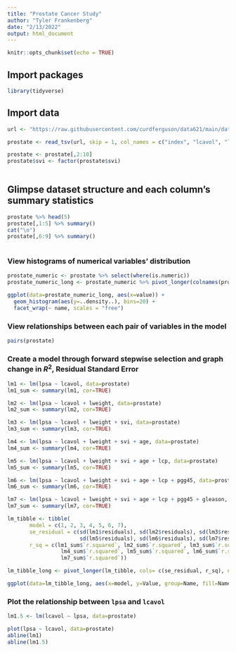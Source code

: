 ```yaml
---
title: "Prostate Cancer Study"
author: "Tyler Frankenberg"
date: "2/13/2022"
output: html_document
---
```


```r
knitr::opts_chunk$set(echo = TRUE)
```


## Import packages 


```r

library(tidyverse)

```



## Import data


```r

url <- "https://raw.githubusercontent.com/curdferguson/data621/main/datasets/prostate.txt"

prostate <- read_tsv(url, skip = 1, col_names = c("index", "lcavol", "lweight", "age", "lbph", "svi", "lcp", "gleason", "pgg45", "lpsa"), show_col_types=FALSE)

prostate <- prostate[,2:10]
prostate$svi <- factor(prostate$svi)
                        
```



## Glimpse dataset structure and each column's summary statistics


```r

prostate %>% head(5)
prostate[,1:5] %>% summary()
cat("\n")
prostate[,6:9] %>% summary()
                        
```

### View histograms of numerical variables' distribution

```r

prostate_numeric <- prostate %>% select(where(is.numeric))
prostate_numeric_long <- prostate_numeric %>% pivot_longer(colnames(prostate_numeric)) %>% as.data.frame()

ggplot(data=prostate_numeric_long, aes(x=value)) + 
  geom_histogram(aes(y=..density..), bins=20) + 
  facet_wrap(~ name, scales = "free")

```


### View relationships between each pair of variables in the model


```r

pairs(prostate)

```


### Create a model through forward stepwise selection and graph change in $R^2$, Residual Standard Error


```r

lm1 <- lm(lpsa ~ lcavol, data=prostate)
lm1_sum <- summary(lm1, cor=TRUE)

lm2 <- lm(lpsa ~ lcavol + lweight, data=prostate)
lm2_sum <- summary(lm2, cor=TRUE)

lm3 <- lm(lpsa ~ lcavol + lweight + svi, data=prostate)
lm3_sum <- summary(lm3, cor=TRUE)

lm4 <- lm(lpsa ~ lcavol + lweight + svi + age, data=prostate)
lm4_sum <- summary(lm4, cor=TRUE)

lm5 <- lm(lpsa ~ lcavol + lweight + svi + age + lcp, data=prostate)
lm5_sum <- summary(lm5, cor=TRUE)

lm6 <- lm(lpsa ~ lcavol + lweight + svi + age + lcp + pgg45, data=prostate)
lm6_sum <- summary(lm6, cor=TRUE)

lm7 <- lm(lpsa ~ lcavol + lweight + svi + age + lcp + pgg45 + gleason, data=prostate)
lm7_sum <- summary(lm7, cor=TRUE)

lm_tibble <- tibble(
       model = c(1, 2, 3, 4, 5, 6, 7), 
       se_residual = c(sd(lm1$residuals), sd(lm2$residuals), sd(lm3$residuals), sd(lm4$residuals), 
                       sd(lm5$residuals), sd(lm6$residuals), sd(lm7$residuals)), 
       r_sq = c(lm1_sum$`r.squared`, lm2_sum$`r.squared`, lm3_sum$`r.squared`,                 
                 lm4_sum$`r.squared`, lm5_sum$`r.squared`, lm6_sum$`r.squared`,  
                 lm7_sum$`r.squared`))

lm_tibble_long <- pivot_longer(lm_tibble, cols= c(se_residual, r_sq), names_to= "Name", values_to = "Value")

ggplot(data=lm_tibble_long, aes(x=model, y=Value, group=Name, fill=Name)) + geom_line(aes(col=Name), size=1.5) + scale_color_manual(values=c("#D55E00", "#009E73")) + xlab("Model No.") + ylab("Value")

```


### Plot the relationship between `lpsa` and `lcavol`


```r


lm1.5 <- lm(lcavol ~ lpsa, data=prostate)

plot(lpsa ~ lcavol, data=prostate)
abline(lm1)
abline(lm1.5)

```

